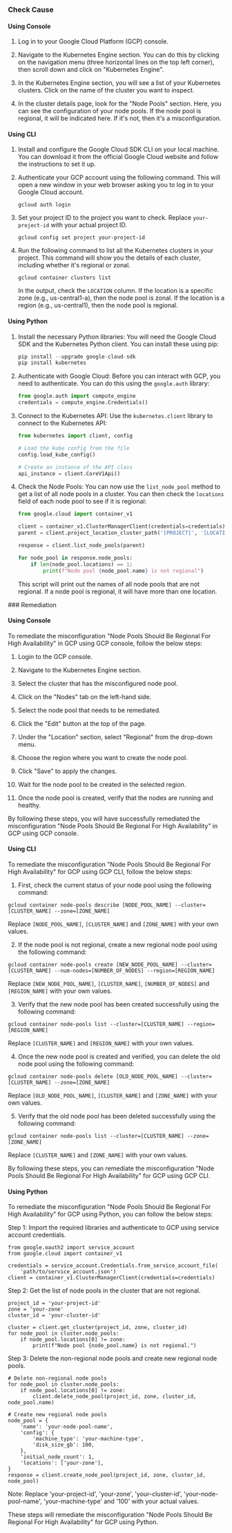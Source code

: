 

<Tabs><Tab title='Cause'>
### Check Cause

#### Using Console

1. Log in to your Google Cloud Platform (GCP) console.

2. Navigate to the Kubernetes Engine section. You can do this by clicking on the navigation menu (three horizontal lines on the top left corner), then scroll down and click on "Kubernetes Engine".

3. In the Kubernetes Engine section, you will see a list of your Kubernetes clusters. Click on the name of the cluster you want to inspect.

4. In the cluster details page, look for the "Node Pools" section. Here, you can see the configuration of your node pools. If the node pool is regional, it will be indicated here. If it's not, then it's a misconfiguration.

#### Using CLI

1. Install and configure the Google Cloud SDK CLI on your local machine. You can download it from the official Google Cloud website and follow the instructions to set it up.

2. Authenticate your GCP account using the following command. This will open a new window in your web browser asking you to log in to your Google Cloud account.
   ```
   gcloud auth login
   ```

3. Set your project ID to the project you want to check. Replace `your-project-id` with your actual project ID.
   ```
   gcloud config set project your-project-id
   ```

4. Run the following command to list all the Kubernetes clusters in your project. This command will show you the details of each cluster, including whether it's regional or zonal.
   ```
   gcloud container clusters list
   ```
   In the output, check the `LOCATION` column. If the location is a specific zone (e.g., us-central1-a), then the node pool is zonal. If the location is a region (e.g., us-central1), then the node pool is regional.

#### Using Python

1. Install the necessary Python libraries:
   You will need the Google Cloud SDK and the Kubernetes Python client. You can install these using pip:

   ```python
   pip install --upgrade google-cloud-sdk
   pip install kubernetes
   ```

2. Authenticate with Google Cloud:
   Before you can interact with GCP, you need to authenticate. You can do this using the `google.auth` library:

   ```python
   from google.auth import compute_engine
   credentials = compute_engine.Credentials()
   ```

3. Connect to the Kubernetes API:
   Use the `kubernetes.client` library to connect to the Kubernetes API:

   ```python
   from kubernetes import client, config

   # Load the kube config from the file
   config.load_kube_config()

   # Create an instance of the API class
   api_instance = client.CoreV1Api()
   ```

4. Check the Node Pools:
   You can now use the `list_node_pool` method to get a list of all node pools in a cluster. You can then check the `locations` field of each node pool to see if it is regional:

   ```python
   from google.cloud import container_v1

   client = container_v1.ClusterManagerClient(credentials=credentials)
   parent = client.project_location_cluster_path('[PROJECT]', '[LOCATION]', '[CLUSTER]')

   response = client.list_node_pools(parent)

   for node_pool in response.node_pools:
       if len(node_pool.locations) == 1:
           print(f"Node pool {node_pool.name} is not regional")
   ```

   This script will print out the names of all node pools that are not regional. If a node pool is regional, it will have more than one location.

</Tab>

<Tab title='Remediation'>
### Remediation

#### Using Console

To remediate the misconfiguration "Node Pools Should Be Regional For High Availability" in GCP using GCP console, follow the below steps:

1. Login to the GCP console.

2. Navigate to the Kubernetes Engine section.

3. Select the cluster that has the misconfigured node pool.

4. Click on the "Nodes" tab on the left-hand side.

5. Select the node pool that needs to be remediated.

6. Click the "Edit" button at the top of the page.

7. Under the "Location" section, select "Regional" from the drop-down menu.

8. Choose the region where you want to create the node pool.

9. Click "Save" to apply the changes.

10. Wait for the node pool to be created in the selected region.

11. Once the node pool is created, verify that the nodes are running and healthy.

By following these steps, you will have successfully remediated the misconfiguration "Node Pools Should Be Regional For High Availability" in GCP using GCP console.

#### Using CLI

To remediate the misconfiguration "Node Pools Should Be Regional For High Availability" for GCP using GCP CLI, follow the below steps:

1. First, check the current status of your node pool using the following command:
```
gcloud container node-pools describe [NODE_POOL_NAME] --cluster=[CLUSTER_NAME] --zone=[ZONE_NAME]
```
Replace `[NODE_POOL_NAME]`, `[CLUSTER_NAME]` and `[ZONE_NAME]` with your own values.

2. If the node pool is not regional, create a new regional node pool using the following command:
```
gcloud container node-pools create [NEW_NODE_POOL_NAME] --cluster=[CLUSTER_NAME] --num-nodes=[NUMBER_OF_NODES] --region=[REGION_NAME]
```
Replace `[NEW_NODE_POOL_NAME]`, `[CLUSTER_NAME]`, `[NUMBER_OF_NODES]` and `[REGION_NAME]` with your own values.

3. Verify that the new node pool has been created successfully using the following command:
```
gcloud container node-pools list --cluster=[CLUSTER_NAME] --region=[REGION_NAME]
```
Replace `[CLUSTER_NAME]` and `[REGION_NAME]` with your own values.

4. Once the new node pool is created and verified, you can delete the old node pool using the following command:
```
gcloud container node-pools delete [OLD_NODE_POOL_NAME] --cluster=[CLUSTER_NAME] --zone=[ZONE_NAME]
```
Replace `[OLD_NODE_POOL_NAME]`, `[CLUSTER_NAME]` and `[ZONE_NAME]` with your own values.

5. Verify that the old node pool has been deleted successfully using the following command:
```
gcloud container node-pools list --cluster=[CLUSTER_NAME] --zone=[ZONE_NAME]
```
Replace `[CLUSTER_NAME]` and `[ZONE_NAME]` with your own values.

By following these steps, you can remediate the misconfiguration "Node Pools Should Be Regional For High Availability" for GCP using GCP CLI.

#### Using Python

To remediate the misconfiguration "Node Pools Should Be Regional For High Availability" for GCP using Python, you can follow the below steps:

Step 1: Import the required libraries and authenticate to GCP using service account credentials.

```
from google.oauth2 import service_account
from google.cloud import container_v1

credentials = service_account.Credentials.from_service_account_file(
    'path/to/service_account.json')
client = container_v1.ClusterManagerClient(credentials=credentials)
```

Step 2: Get the list of node pools in the cluster that are not regional.

```
project_id = 'your-project-id'
zone = 'your-zone'
cluster_id = 'your-cluster-id'

cluster = client.get_cluster(project_id, zone, cluster_id)
for node_pool in cluster.node_pools:
    if node_pool.locations[0] != zone:
        print(f"Node pool {node_pool.name} is not regional.")
```

Step 3: Delete the non-regional node pools and create new regional node pools.

```
# Delete non-regional node pools
for node_pool in cluster.node_pools:
    if node_pool.locations[0] != zone:
        client.delete_node_pool(project_id, zone, cluster_id, node_pool.name)

# Create new regional node pools
node_pool = {
    'name': 'your-node-pool-name',
    'config': {
        'machine_type': 'your-machine-type',
        'disk_size_gb': 100,
    },
    'initial_node_count': 1,
    'locations': ['your-zone'],
}
response = client.create_node_pool(project_id, zone, cluster_id, node_pool)
```

Note: Replace 'your-project-id', 'your-zone', 'your-cluster-id', 'your-node-pool-name', 'your-machine-type' and '100' with your actual values. 

These steps will remediate the misconfiguration "Node Pools Should Be Regional For High Availability" for GCP using Python.


</Tab>
</Tabs>